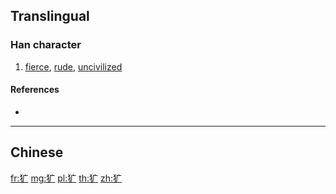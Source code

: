 {{character info/new}}
{{also|獷}}
==Translingual==

===Han character===
{{Han char|rn=94|rad=犬|as=03|sn=6|four=|canj=KHI|ids=⿰犭广}}

# [[fierce]], [[rude]], [[uncivilized]]

====References====
* {{Han ref|kx=0706.171|hdz=21333.100|uh=72B7|ud=29367}}

----

==Chinese==
{{zh-see|獷}}

[[fr:犷]]
[[mg:犷]]
[[pl:犷]]
[[th:犷]]
[[zh:犷]]